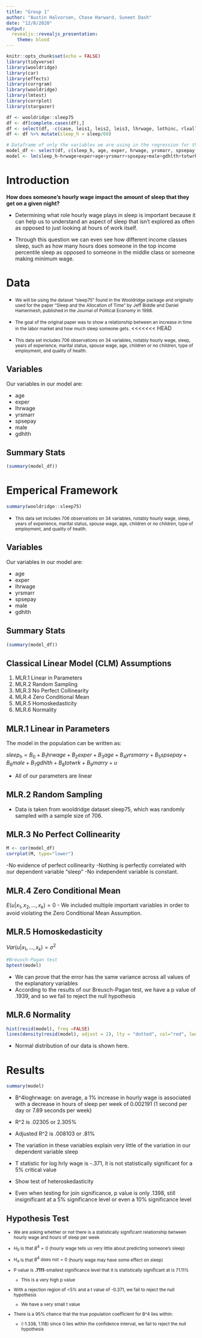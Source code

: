 ```yaml
---
title: "Group 1"
author: "Austin Halvorsen, Chase Harward, Suneet Dash"
date: "12/8/2020"
output:
  revealjs::revealjs_presentation:
    theme: blood
---
```


```r
knitr::opts_chunk$set(echo = FALSE)
library(tidyverse)
library(wooldridge)
library(car)
library(effects)
library(corrgram)
library(wooldridge)
library(lmtest)
library(corrplot)
library(stargazer)
```

```r
df <- wooldridge::sleep75
df <- df[complete.cases(df),]
df <- select(df, -c(case, leis1, leis2, leis3, lhrwage, lothinc, rlxall, south, union, yngkid))
df <- df %>% mutate(sleep_h = sleep/60)

# Dataframe of only the variables we are using in the regression for the slide
model_df <- select(df, c(sleep_h, age, exper, hrwage, yrsmarr, spsepay, male, gdhlth, totwrk, marr))
model <- lm(sleep_h~hrwage+exper+age+yrsmarr+spsepay+male+gdhlth+totwrk+marr, df)
```


# Introduction {data-transition="slide-in fade-out"}

__How does someone's hourly wage impact the amount of sleep that they get on a given night?__

<section style="text-align: left;">

- Determining what role hourly wage plays in sleep is important because it can help us to understand an aspect of sleep that isn’t explored as often as opposed to just looking at hours of work itself. 

- Through this question we can even see how different income classes sleep, such as how many hours does someone in the top income percentile sleep as opposed to someone in the middle class or someone making minimum wage.

</section>

# Data {data-transition="slide-in fade-out"}

- <small>We will be using the dataset “sleep75” found in the Wooldridge package and originally used for the paper “Sleep and the Allocation of Time” by Jeff Biddle and Daniel Hamermesh, published in the Journal of Political Economy in 1998.</small>

- <small>The goal of the original paper was to show a relationship between an increase in time in the labor market and how much sleep someone gets.</small>
<<<<<<< HEAD

- <small>This data set includes 706 observations on 34 variables, notably hourly wage, sleep, years of experience, marital status, spouse wage, age, children or no children, type of employment, and quality of health.</small>

## Variables

Our variables in our model are:

<section style="text-align: left;">

- age            
- exper           
- lhrwage
- yrsmarr         
- spsepay        
- male         
- gdhlth

</section>

## Summary Stats 

```r
(summary(model_df))
```



# Emperical Framework {data-transition="slide-in fade-out"}

```r
summary(wooldridge::sleep75)
```


- <small>This data set includes 706 observations on 34 variables, notably hourly wage, sleep, years of experience, marital status, spouse wage, age, children or no children, type of employment, and quality of health.</small>

## Variables

Our variables in our model are:

<section style="text-align: left;">

- age            
- exper           
- lhrwage
- yrsmarr         
- spsepay        
- male         
- gdhlth

</section>

## Summary Stats 

```r
(summary(model_df))
```

## Classical Linear Model (CLM) Assumptions

1. MLR.1 Linear in Parameters
2. MLR.2 Random Sampling
3. MLR.3 No Perfect Collinearity
4. MLR.4 Zero Conditional Mean
5. MLR.5 Homoskedasticity
6. MLR.6 Normality

## MLR.1 Linear in Parameters

The model in the population can be written as:

$sleep_h = B_0 + B_1 hrwage + B_2 exper + B_3 age + B_4 yrsmarry + B_5 spsepay + B_6 male + B_7 gdhlth + B_8 totwrk + B_9 marry + u$

- All of our parameters are linear

## MLR.2 Random Sampling

- Data is taken from wooldridge dataset sleep75, which was randomly sampled with a sample size of 706.

## MLR.3 No Perfect Collinearity

```r
M <- cor(model_df)
corrplot(M, type="lower")
```
-No evidence of perfect collinearity
-Nothing is perfectly correlated with our dependent variable "sleep"
-No independent variable is constant.

## MLR.4 Zero Conditional Mean

$E(u|x_1,x_2,...,x_k) = 0$
- We included multiple important variables in order to avoid violating the Zero Conditional Mean Assumption.

## MLR.5 Homoskedasticity

$Var(u|x_1,...,x_k) = \sigma^2$
```r
#Breusch-Pagan test
bptest(model)
```
- We can prove that the error has the same variance across all values of the explanatory variables
- According to the results of our Breusch-Pagan test, we have a p value of .1939, and so we fail to reject the null hypothesis

## MLR.6 Normality

```r
hist(resid(model), freq =FALSE)
lines(density(resid(model), adjust = 2), lty = "dotted", col="red", lwd=3) 
```

- Normal distribution of our data is shown here. 

# Results {data-transition="slide-in fade-out"}

```r
summary(model)
```


- B^4loghrwage: on average, a 1% increase in hourly wage is associated with a decrease in hours of sleep per week of 0.002191 (1 second per day or 7.89 seconds per week)
- R^2 is .02305 or 2.305%
- Adjusted R^2 is .008103 or .81%

- The variation in these variables explain very little of the variation in our dependent variable sleep
- T statistic for log hrly wage is -.371, it is not statistically significant for a 5% critical value
- Show test of heteroskedasticity
- Even when testing for join significance, p value is only .1398, still insignificant at a 5% significance level or even a 10% significance level

</small>

## Hypothesis Test

<small>

- We are asking whether or not there is a statistically significant relationship between hourly wage and hours of sleep per week

- $H_0$ is that $B^4 = 0$ (hourly wage tells us very little about predicting someone’s sleep)
- $H_a$ is that $B^4 \text{ does not} = 0$ (hourly wage may have some effect on sleep)
- P value is __.7111__-smallest significance level that it is statistically significant at is 71.11%
    - This is a very high p value
- With a rejection region of <5% and a t value of -0.371, we fail to reject the null hypothesis
    - We have a very small t value
- There is a 95% chance that the true population coefficient for B^4 lies within:
    - (-1.338, 1.118) since 0 lies within the confidence interval, we fail to reject the null hypothesis

</small>
